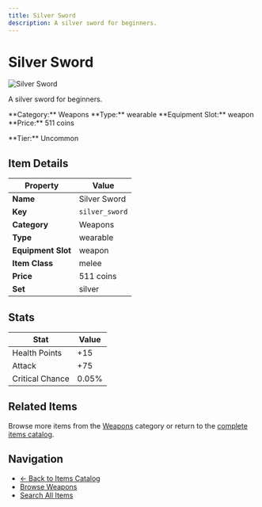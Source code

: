 ```yaml
---
title: Silver Sword
description: A silver sword for beginners.
---
```


# Silver Sword

<div className="flex items-start gap-6 mb-8">
  <div className="flex-shrink-0">
    <img src="/assets/resources/crafting/weapons/swords/silver_sword.png" alt="Silver Sword" className="w-24 h-24 border rounded-lg" />
  </div>
  <div className="flex-1">
    <div className="space-y-2">
      <p className="text-lg text-muted-foreground">A silver sword for beginners.</p>
      <div className="flex flex-wrap gap-4 text-sm">
        <span className="px-2 py-1 bg-blue-100 dark:bg-blue-900 rounded-md">
          **Category:** Weapons
        </span>
        <span className="px-2 py-1 bg-green-100 dark:bg-green-900 rounded-md">
          **Type:** wearable
        </span>
        <span className="px-2 py-1 bg-purple-100 dark:bg-purple-900 rounded-md">
          **Equipment Slot:** weapon
        </span>
        <span className="px-2 py-1 bg-yellow-100 dark:bg-yellow-900 rounded-md">
          **Price:** 511 coins
        </span>
      </div>
      <p className="text-sm font-medium">**Tier:** Uncommon</p>
    </div>
  </div>
</div>

## Item Details

| Property | Value |
|----------|-------|
| **Name** | Silver Sword |
| **Key** | `silver_sword` |
| **Category** | Weapons |
| **Type** | wearable |
| **Equipment Slot** | weapon |
| **Item Class** | melee |
| **Price** | 511 coins |
| **Set** | silver |

## Stats

| Stat | Value |
|------|-------|
| Health Points | +15 |
| Attack | +75 |
| Critical Chance | 0.05% |

## Related Items

Browse more items from the [Weapons](/items#weapons) category or return to the [complete items catalog](/items).

## Navigation

- [← Back to Items Catalog](/items)
- [Browse Weapons](/items#weapons)
- [Search All Items](/items)
